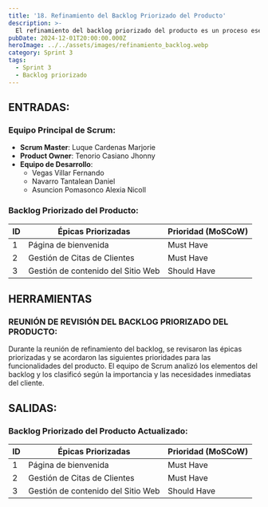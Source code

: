 ```yaml
---
title: '18. Refinamiento del Backlog Priorizado del Producto'
description: >-
  El refinamiento del backlog priorizado del producto es un proceso esencial en Scrum que permite al equipo mantener un enfoque claro y organizado en el desarrollo de funcionalidades. Durante este proceso, las historias de usuario y tareas son revisadas, ajustadas y priorizadas para asegurar que se alineen con las necesidades del cliente y los objetivos del proyecto.
pubDate: 2024-12-01T20:00:00.000Z
heroImage: ../../assets/images/refinamiento_backlog.webp
category: Sprint 3
tags:
  - Sprint 3
  - Backlog priorizado
---
```


## ENTRADAS:

### Equipo Principal de Scrum:

- **Scrum Master**: Luque Cardenas Marjorie
- **Product Owner**: Tenorio Casiano Jhonny
- **Equipo de Desarrollo**:
  - Vegas Villar Fernando
  - Navarro Tantalean Daniel
  - Asuncion Pomasonco Alexia Nicoll

### Backlog Priorizado del Producto:

| ID  | Épicas Priorizadas                 | Prioridad (MoSCoW) |
| --- | ---------------------------------- | ------------------ |
| 1   | Página de bienvenida               | Must Have          |
| 2   | Gestión de Citas de Clientes       | Must Have          |
| 3   | Gestión de contenido del Sitio Web | Should Have        |

## HERRAMIENTAS

### REUNIÓN DE REVISIÓN DEL BACKLOG PRIORIZADO DEL PRODUCTO:

Durante la reunión de refinamiento del backlog, se revisaron las épicas priorizadas y se acordaron las siguientes prioridades para las funcionalidades del producto. El equipo de Scrum analizó los elementos del backlog y los clasificó según la importancia y las necesidades inmediatas del cliente.

## SALIDAS:

### Backlog Priorizado del Producto Actualizado:

| ID  | Épicas Priorizadas                 | Prioridad (MoSCoW) |
| --- | ---------------------------------- | ------------------ |
| 1   | Página de bienvenida               | Must Have          |
| 2   | Gestión de Citas de Clientes       | Must Have          |
| 3   | Gestión de contenido del Sitio Web | Should Have        |

